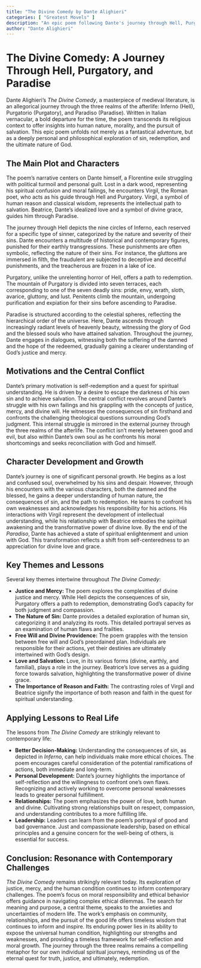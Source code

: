 ```yaml
---
title: "The Divine Comedy by Dante Alighieri"
categories: [ "Greatest Movels" ]
description: "An epic poem following Dante's journey through Hell, Purgatory, and Paradise."
author: "Dante Alighieri"
---
```

# The Divine Comedy: A Journey Through Hell, Purgatory, and Paradise

Dante Alighieri's *The Divine Comedy*, a masterpiece of medieval literature, is an allegorical journey through the three realms of the afterlife: Inferno (Hell), Purgatorio (Purgatory), and Paradiso (Paradise). Written in Italian vernacular, a bold departure for the time, the poem transcends its religious context to offer insights into human nature, morality, and the pursuit of salvation. This epic poem unfolds not merely as a fantastical adventure, but as a deeply personal and philosophical exploration of sin, redemption, and the ultimate nature of God.

## The Main Plot and Characters

The poem's narrative centers on Dante himself, a Florentine exile struggling with political turmoil and personal guilt.  Lost in a dark wood, representing his spiritual confusion and moral failings, he encounters Virgil, the Roman poet, who acts as his guide through Hell and Purgatory. Virgil, a symbol of human reason and classical wisdom, represents the intellectual path to salvation.  Beatrice, Dante's idealized love and a symbol of divine grace, guides him through Paradise.

The journey through Hell depicts the nine circles of Inferno, each reserved for a specific type of sinner, categorized by the nature and severity of their sins.  Dante encounters a multitude of historical and contemporary figures, punished for their earthly transgressions.  These punishments are often symbolic, reflecting the nature of their sins. For instance, the gluttons are immersed in filth, the fraudulent are subjected to deceptive and deceitful punishments, and the treacherous are frozen in a lake of ice.

Purgatory, unlike the unrelenting horror of Hell, offers a path to redemption.  The mountain of Purgatory is divided into seven terraces, each corresponding to one of the seven deadly sins: pride, envy, wrath, sloth, avarice, gluttony, and lust.  Penitents climb the mountain, undergoing purification and expiation for their sins before ascending to Paradise.

Paradise is structured according to the celestial spheres, reflecting the hierarchical order of the universe. Here, Dante ascends through increasingly radiant levels of heavenly beauty, witnessing the glory of God and the blessed souls who have attained salvation. Throughout the journey, Dante engages in dialogues, witnessing both the suffering of the damned and the hope of the redeemed, gradually gaining a clearer understanding of God's justice and mercy.

## Motivations and the Central Conflict

Dante's primary motivation is self-redemption and a quest for spiritual understanding.  He is driven by a desire to escape the darkness of his own sin and to achieve salvation.  The central conflict revolves around Dante's struggle with his own failings and his grappling with the concepts of justice, mercy, and divine will. He witnesses the consequences of sin firsthand and confronts the challenging theological questions surrounding God's judgment. This internal struggle is mirrored in the external journey through the three realms of the afterlife. The conflict isn't merely between good and evil, but also within Dante's own soul as he confronts his moral shortcomings and seeks reconciliation with God and himself.

## Character Development and Growth

Dante's journey is one of significant personal growth. He begins as a lost and confused soul, overwhelmed by his sins and despair.  However, through his encounters with the various characters, both the damned and the blessed, he gains a deeper understanding of human nature, the consequences of sin, and the path to redemption.  He learns to confront his own weaknesses and acknowledges his responsibility for his actions.  His interactions with Virgil represent the development of intellectual understanding, while his relationship with Beatrice embodies the spiritual awakening and the transformative power of divine love.  By the end of the *Paradiso*, Dante has achieved a state of spiritual enlightenment and union with God. This transformation reflects a shift from self-centeredness to an appreciation for divine love and grace.

## Key Themes and Lessons

Several key themes intertwine throughout *The Divine Comedy*:

* **Justice and Mercy:** The poem explores the complexities of divine justice and mercy. While Hell depicts the consequences of sin, Purgatory offers a path to redemption, demonstrating God's capacity for both judgment and compassion.
* **The Nature of Sin:** Dante provides a detailed exploration of human sin, categorizing it and analyzing its roots. This detailed portrayal serves as an examination of human flaws and frailties.
* **Free Will and Divine Providence:** The poem grapples with the tension between free will and God's preordained plan.  Individuals are responsible for their actions, yet their destinies are ultimately intertwined with God's design.
* **Love and Salvation:** Love, in its various forms (divine, earthly, and familial), plays a role in the journey. Beatrice's love serves as a guiding force towards salvation, highlighting the transformative power of divine grace.
* **The Importance of Reason and Faith:** The contrasting roles of Virgil and Beatrice signify the importance of both reason and faith in the quest for spiritual understanding.


## Applying Lessons to Real Life

The lessons from *The Divine Comedy* are strikingly relevant to contemporary life:

* **Better Decision-Making:**  Understanding the consequences of sin, as depicted in *Inferno*, can help individuals make more ethical choices.  The poem encourages careful consideration of the potential ramifications of actions, both immediate and long-term.
* **Personal Development:** Dante's journey highlights the importance of self-reflection and the willingness to confront one's own flaws. Recognizing and actively working to overcome personal weaknesses leads to greater personal fulfillment.
* **Relationships:** The poem emphasizes the power of love, both human and divine.  Cultivating strong relationships built on respect, compassion, and understanding contributes to a more fulfilling life.
* **Leadership:**  Leaders can learn from the poem's portrayal of good and bad governance.  Just and compassionate leadership, based on ethical principles and a genuine concern for the well-being of others, is essential for success.


## Conclusion: Resonance with Contemporary Challenges

*The Divine Comedy* remains strikingly relevant today. Its exploration of justice, mercy, and the human condition continues to inform contemporary challenges. The poem's focus on moral responsibility and ethical behavior offers guidance in navigating complex ethical dilemmas. The search for meaning and purpose, a central theme, speaks to the anxieties and uncertainties of modern life.  The work's emphasis on community, relationships, and the pursuit of the good life offers timeless wisdom that continues to inform and inspire. Its enduring power lies in its ability to expose the universal human condition, highlighting our strengths and weaknesses, and providing a timeless framework for self-reflection and moral growth. The journey through the three realms remains a compelling metaphor for our own individual spiritual journeys, reminding us of the eternal quest for truth, justice, and ultimately, redemption.

